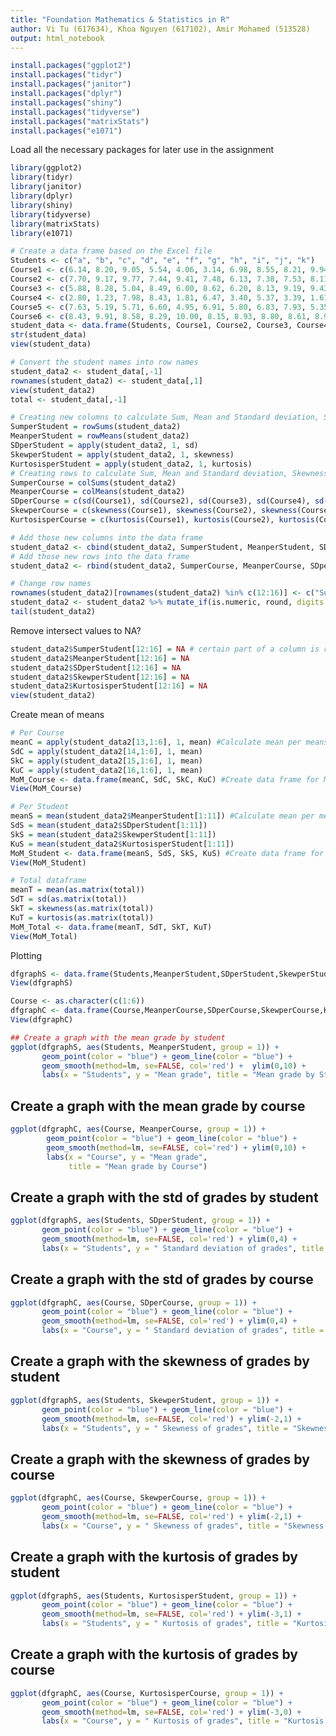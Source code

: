 ```yaml
---
title: "Foundation Mathematics & Statistics in R"
author: Vi Tu (617634), Khoa Nguyen (617102), Amir Mohamed (513528)
output: html_notebook
---
```

```r
install.packages("ggplot2")
install.packages("tidyr")
install.packages("janitor")
install.packages("dplyr")
install.packages("shiny")
install.packages("tidyverse")
install.packages("matrixStats")
install.packages("e1071")
```


Load all the necessary packages for later use in the assignment
```r
library(ggplot2)
library(tidyr)
library(janitor)
library(dplyr)
library(shiny)
library(tidyverse)
library(matrixStats)
library(e1071)
```


```r
# Create a data frame based on the Excel file
Students <- c("a", "b", "c", "d", "e", "f", "g", "h", "i", "j", "k")
Course1 <- c(6.14, 8.20, 9.05, 5.54, 4.06, 3.14, 6.98, 8.55, 8.21, 9.94, 2.39)
Course2 <- c(7.70, 9.17, 9.77, 7.44, 9.41, 7.48, 6.13, 7.38, 7.53, 8.11, 9.41)
Course3 <- c(5.88, 8.28, 5.04, 8.49, 6.00, 8.62, 6.20, 8.13, 9.19, 9.43, 7.00)
Course4 <- c(2.80, 1.23, 7.98, 8.43, 1.81, 6.47, 3.40, 5.37, 3.39, 1.61, 0.72)
Course5 <- c(7.63, 5.19, 5.71, 6.60, 4.95, 6.91, 5.80, 6.83, 7.93, 5.35, 6.86)
Course6 <- c(8.43, 9.91, 8.58, 8.29, 10.00, 8.15, 8.93, 8.80, 8.61, 8.94, 9.59)
student_data <- data.frame(Students, Course1, Course2, Course3, Course4, Course5, Course6)
str(student_data)
view(student_data)
```


```r
# Convert the student names into row names
student_data2 <- student_data[,-1]
rownames(student_data2) <- student_data[,1]
view(student_data2)
total <- student_data[,-1]
```

```r
# Creating new columns to calculate Sum, Mean and Standard deviation, Skewness and Kurtosis of each STUDENT on student_data2
SumperStudent = rowSums(student_data2)
MeanperStudent = rowMeans(student_data2)
SDperStudent = apply(student_data2, 1, sd)
SkewperStudent = apply(student_data2, 1, skewness)
KurtosisperStudent = apply(student_data2, 1, kurtosis)
# Creating rows to calculate Sum, Mean and Standard deviation, Skewness and Kurtosis of each COURSE on student_data
SumperCourse = colSums(student_data2)
MeanperCourse = colMeans(student_data2)      
SDperCourse = c(sd(Course1), sd(Course2), sd(Course3), sd(Course4), sd(Course5), sd(Course6))
SkewperCourse = c(skewness(Course1), skewness(Course2), skewness(Course3), skewness(Course4), skewness(Course5), skewness(Course6))
KurtosisperCourse = c(kurtosis(Course1), kurtosis(Course2), kurtosis(Course3), kurtosis(Course4), kurtosis(Course5), kurtosis(Course6))
```


```r
# Add those new columns into the data frame
student_data2 <- cbind(student_data2, SumperStudent, MeanperStudent, SDperStudent, SkewperStudent, KurtosisperStudent)
# Add those new rows into the data frame
student_data2 <- rbind(student_data2, SumperCourse, MeanperCourse, SDperCourse, SkewperCourse, KurtosisperCourse)

# Change row names
rownames(student_data2)[rownames(student_data2) %in% c(12:16)] <- c("SumperCourse","MeanperCourse", "SDperCourse", "SkewnessperCourse", "KurtosisperCourse")
student_data2 <- student_data2 %>% mutate_if(is.numeric, round, digits = 2)
tail(student_data2)
```

Remove intersect values to NA?
```r
student_data2$SumperStudent[12:16] = NA # certain part of a column is returned to NA. Do the same way for other columns
student_data2$MeanperStudent[12:16] = NA
student_data2$SDperStudent[12:16] = NA
student_data2$SkewperStudent[12:16] = NA
student_data2$KurtosisperStudent[12:16] = NA
view(student_data2)
```

Create mean of means 
```r
# Per Course
meanC = apply(student_data2[13,1:6], 1, mean) #Calculate mean per means by Course 
SdC = apply(student_data2[14,1:6], 1, mean)
SkC = apply(student_data2[15,1:6], 1, mean)
KuC = apply(student_data2[16,1:6], 1, mean)
MoM_Course <- data.frame(meanC, SdC, SkC, KuC) #Create data frame for MoM per Course
View(MoM_Course)

# Per Student
meanS = mean(student_data2$MeanperStudent[1:11]) #Calculate mean per means by Student
SdS = mean(student_data2$SDperStudent[1:11])
SkS = mean(student_data2$SkewperStudent[1:11])
KuS = mean(student_data2$KurtosisperStudent[1:11])
MoM_Student <- data.frame(meanS, SdS, SkS, KuS) #Create data frame for MoM per Student
View(MoM_Student)

# Total dataframe
meanT = mean(as.matrix(total))
SdT = sd(as.matrix(total))
SkT = skewness(as.matrix(total))
KuT = kurtosis(as.matrix(total))
MoM_Total <- data.frame(meanT, SdT, SkT, KuT)
View(MoM_Total)
```

Plotting
```r
dfgraphS <- data.frame(Students,MeanperStudent,SDperStudent,SkewperStudent,KurtosisperStudent)
View(dfgraphS)

Course <- as.character(c(1:6))
dfgraphC <- data.frame(Course,MeanperCourse,SDperCourse,SkewperCourse,KurtosisperCourse)
View(dfgraphC)
```


```r
## Create a graph with the mean grade by student
ggplot(dfgraphS, aes(Students, MeanperStudent, group = 1)) +
       geom_point(color = "blue") + geom_line(color = "blue") +
       geom_smooth(method=lm, se=FALSE, col='red') +  ylim(0,10) +
       labs(x = "Students", y = "Mean grade", title = "Mean grade by Student")
```

## Create a graph with the mean grade by course
```r
ggplot(dfgraphC, aes(Course, MeanperCourse, group = 1)) +
        geom_point(color = "blue") + geom_line(color = "blue") +
        geom_smooth(method=lm, se=FALSE, col='red') + ylim(0,10) +
        labs(x = "Course", y = "Mean grade", 
             title = "Mean grade by Course")
```

## Create a graph with the std of grades by student
```r
ggplot(dfgraphS, aes(Students, SDperStudent, group = 1)) +
       geom_point(color = "blue") + geom_line(color = "blue") +
       geom_smooth(method=lm, se=FALSE, col='red') + ylim(0,4) +
       labs(x = "Students", y = " Standard deviation of grades", title = "Standard deviation of grades by Student")
```

## Create a graph with the std of grades by course
```r
ggplot(dfgraphC, aes(Course, SDperCourse, group = 1)) +
       geom_point(color = "blue") + geom_line(color = "blue") +
       geom_smooth(method=lm, se=FALSE, col='red') + ylim(0,4) +
       labs(x = "Course", y = " Standard deviation of grades", title = "Standard deviation of grades by Course")
```

## Create a graph with the skewness of grades by student
```r
ggplot(dfgraphS, aes(Students, SkewperStudent, group = 1)) +
       geom_point(color = "blue") + geom_line(color = "blue") +
       geom_smooth(method=lm, se=FALSE, col='red') + ylim(-2,1) +
       labs(x = "Students", y = " Skewness of grades", title = "Skewness of grades by Student")
```

## Create a graph with the skewness of grades by course
```r
ggplot(dfgraphC, aes(Course, SkewperCourse, group = 1)) +
       geom_point(color = "blue") + geom_line(color = "blue") +
       geom_smooth(method=lm, se=FALSE, col='red') + ylim(-2,1) +
       labs(x = "Course", y = " Skewness of grades", title = "Skewness of grades by Course")
```

## Create a graph with the kurtosis of grades by student
```r
ggplot(dfgraphS, aes(Students, KurtosisperStudent, group = 1)) +
       geom_point(color = "blue") + geom_line(color = "blue") +
       geom_smooth(method=lm, se=FALSE, col='red') + ylim(-3,1) +
       labs(x = "Students", y = " Kurtosis of grades", title = "Kurtosis of grades by Student")
```

## Create a graph with the kurtosis of grades by course
```r
ggplot(dfgraphC, aes(Course, KurtosisperCourse, group = 1)) +
       geom_point(color = "blue") + geom_line(color = "blue") +
       geom_smooth(method=lm, se=FALSE, col='red') + ylim(-3,0) +
       labs(x = "Course", y = " Kurtosis of grades", title = "Kurtosis of grades by Course")
```
